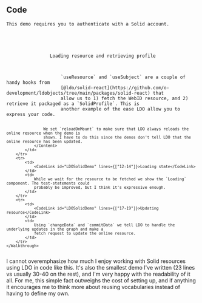 
<Content>
    <h2 className="subtitle">Code</h2>

    This demo requires you to authenticate with a Solid account.
</Content>

<Code language="tsx" id="LDOSolidDemo" code={solidReactDemoCode} className="line-numbers">
    <Walkthrough>
        <tr>
            <td>
                <CodeLink id="LDOSolidDemo" lines={["9-10"]}>Loading resource and retrieving profile</CodeLink>
            </td>
            <td>
                <Content>
                    `useResource` and `useSubject` are a couple of handy hooks from
                    [@ldo/solid-react](https://github.com/o-development/ldobjects/tree/main/packages/solid-react) that
                    allow us to 1) fetch the WebID resource, and 2) retrieve it packaged as a `SolidProfile`. This is
                    another example of the ease LDO allow you to express your code.

                    We set `reloadOnMount` to make sure that LDO always reloads the online resource when the demo is
                    shown. I have to do this since the demos don't tell LDO that the online resource has been updated.
                </Content>
            </td>
        </tr>
        <tr>
            <td>
                <CodeLink id="LDOSolidDemo" lines={["12-14"]}>Loading state</CodeLink>
            </td>
            <td>
                While we wait for the resource to be fetched we show the `Loading` component. The test-statements could
                probably be improved, but I think it's expressive enough.
            </td>
        </tr>
        <tr>
            <td>
                <CodeLink id="LDOSolidDemo" lines={["17-19"]}>Updating resource</CodeLink>
            </td>
            <td>
                Using `changeData` and `commitData` we tell LDO to handle the underlying updates in the graph and make a
                fetch request to update the online resource.
            </td>
        </tr>
    </Walkthrough>
</Code>

<Content>
    I cannot overemphasize how much I enjoy working with Solid resources using LDO in code like this. It's also the
    smallest demo I've written (23 lines vs usually 30-40 on the rest), and I'm very happy with the readability of it
    all. For me, this simple fact outweighs the cost of setting up, and if anything it encourages me to think more about
    reusing vocabularies instead of having to define my own.
</Content>